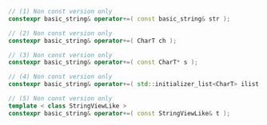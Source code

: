 ```cpp
// (1) Non const version only
constexpr basic_string& operator+=( const basic_string& str );

// (2) Non const version only
constexpr basic_string& operator+=( CharT ch );

// (3) Non const version only
constexpr basic_string& operator+=( const CharT* s );

// (4) Non const version only
constexpr basic_string& operator+=( std::initializer_list<CharT> ilist );

// (5) Non const version only
template < class StringViewLike >
constexpr basic_string& operator+=( const StringViewLike& t );
```
